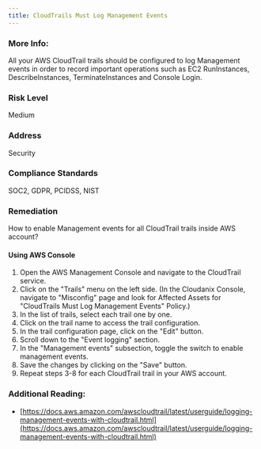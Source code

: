 ```yaml
---
title: CloudTrails Must Log Management Events
---
```


### More Info:

All your AWS CloudTrail trails should be configured to log Management events in order to record important operations such as EC2 RunInstances, DescribeInstances, TerminateInstances and Console Login.

### Risk Level

Medium

### Address

Security

### Compliance Standards

SOC2, GDPR, PCIDSS, NIST

### Remediation

How to enable Management events for all CloudTrail trails inside AWS account?

#### Using AWS Console

1. Open the AWS Management Console and navigate to the CloudTrail service.
2. Click on the "Trails" menu on the left side.
    (In the Cloudanix Console, navigate to "Misconfig" page and look for Affected Assets for "CloudTrails Must Log Management Events" Policy.)
3. In the list of trails, select each trail one by one.
4. Click on the trail name to access the trail configuration.
5. In the trail configuration page, click on the "Edit" button.
6. Scroll down to the "Event logging" section.
7. In the "Management events" subsection, toggle the switch to enable management events.
8. Save the changes by clicking on the "Save" button.
9. Repeat steps 3-8 for each CloudTrail trail in your AWS account.

### Additional Reading:

- [https://docs.aws.amazon.com/awscloudtrail/latest/userguide/logging-management-events-with-cloudtrail.html](https://docs.aws.amazon.com/awscloudtrail/latest/userguide/logging-management-events-with-cloudtrail.html)
